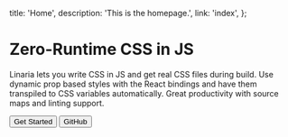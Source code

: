   title: 'Home',
  description: 'This is the homepage.',
  link: 'index',
};


# Zero-Runtime CSS in JS

Linaria lets you write CSS in JS and get real CSS files during build. Use dynamic prop based styles with the React bindings and have them transpiled to CSS variables automatically. Great productivity with source maps and linting support.

<Button as={Link} to="get-started" primary>Get Started</Button>
<Button as='a' href="https://github.com/callstack/linaria/" target="_blank">GitHub</Button>
